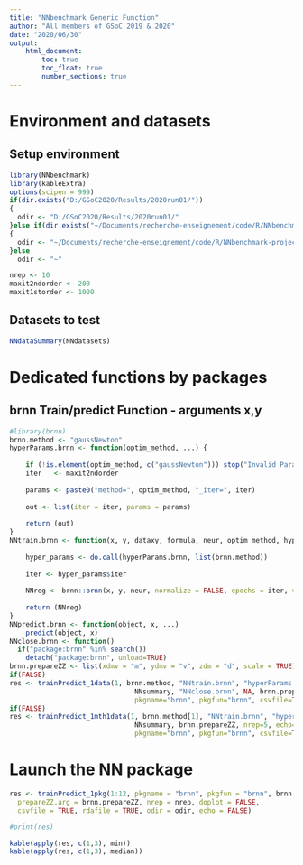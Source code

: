 ```yaml
---
title: "NNbenchmark Generic Function"
author: "All members of GSoC 2019 & 2020"
date: "2020/06/30"
output:
    html_document:
        toc: true
        toc_float: true
        number_sections: true
---
```


# Environment and datasets 

## Setup environment
```r
library(NNbenchmark)
library(kableExtra)
options(scipen = 999)
if(dir.exists("D:/GSoC2020/Results/2020run01/"))
{  
  odir <- "D:/GSoC2020/Results/2020run01/"
}else if(dir.exists("~/Documents/recherche-enseignement/code/R/NNbenchmark-project/NNtempresult/"))
{  
  odir <- "~/Documents/recherche-enseignement/code/R/NNbenchmark-project/NNtempresult/"
}else
  odir <- "~"

nrep <- 10
maxit2ndorder <- 200
maxit1storder <- 1000
```

## Datasets to test

```r
NNdataSummary(NNdatasets)
```

# Dedicated functions by packages


## brnn Train/predict Function - arguments x,y
```r
#library(brnn)
brnn.method <- "gaussNewton"
hyperParams.brnn <- function(optim_method, ...) {
    
    if (!is.element(optim_method, c("gaussNewton"))) stop("Invalid Parameters.")
    iter   <- maxit2ndorder
    
    params <- paste0("method=", optim_method, "_iter=", iter)
    
    out <- list(iter = iter, params = params)
    
    return (out)
}
NNtrain.brnn <- function(x, y, dataxy, formula, neur, optim_method, hyperParams,...) {
    
    hyper_params <- do.call(hyperParams.brnn, list(brnn.method))
    
    iter <- hyper_params$iter
    
    NNreg <- brnn::brnn(x, y, neur, normalize = FALSE, epochs = iter, verbose = FALSE)
    
    return (NNreg)
}
NNpredict.brnn <- function(object, x, ...)
    predict(object, x)
NNclose.brnn <- function()
  if("package:brnn" %in% search())
    detach("package:brnn", unload=TRUE)
brnn.prepareZZ <- list(xdmv = "m", ydmv = "v", zdm = "d", scale = TRUE)
if(FALSE)
res <- trainPredict_1data(1, brnn.method, "NNtrain.brnn", "hyperParams.brnn", "NNpredict.brnn", 
                               NNsummary, "NNclose.brnn", NA, brnn.prepareZZ, nrep=5, echo=TRUE, doplot=FALSE,
                               pkgname="brnn", pkgfun="brnn", csvfile=TRUE, rdafile=TRUE, odir=odir)
if(FALSE)
res <- trainPredict_1mth1data(1, brnn.method[1], "NNtrain.brnn", "hyperParams.brnn", "NNpredict.brnn", 
                               NNsummary, brnn.prepareZZ, nrep=5, echo=TRUE, doplot=FALSE,
                               pkgname="brnn", pkgfun="brnn", csvfile=TRUE, rdafile=TRUE, odir=odir)
```


# Launch the NN package

```r


res <- trainPredict_1pkg(1:12, pkgname = "brnn", pkgfun = "brnn", brnn.method,
  prepareZZ.arg = brnn.prepareZZ, nrep = nrep, doplot = FALSE,
  csvfile = TRUE, rdafile = TRUE, odir = odir, echo = FALSE)

#print(res)

kable(apply(res, c(1,3), min))
kable(apply(res, c(1,3), median))
```
